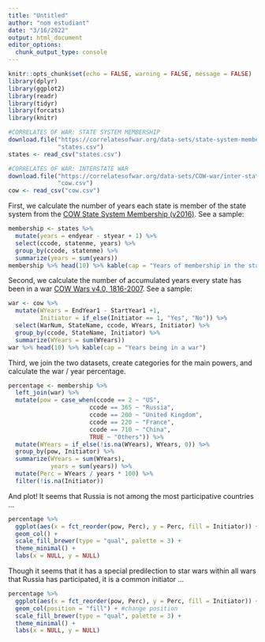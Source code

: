 ```yaml
---
title: "Untitled"
author: "nom estudiant"
date: "3/16/2022"
output: html_document
editor_options: 
  chunk_output_type: console
---
```


```r
knitr::opts_chunk$set(echo = FALSE, warning = FALSE, message = FALSE)
library(dplyr)
library(ggplot2)
library(readr)
library(tidyr)
library(forcats)
library(knitr)

#CORRELATES OF WAR: STATE SYSTEM MEMBERSHIP
download.file("https://correlatesofwar.org/data-sets/state-system-membership/states2016/at_download/file",
              "states.csv")
states <- read_csv("states.csv")

#CORRELATES OF WAR: INTERSTATE WAR
download.file("https://correlatesofwar.org/data-sets/COW-war/inter-state-war-data/at_download/file",
              "cow.csv")
cow <- read_csv("cow.csv")
```

First, we calculate the number of years each state is member of the state system from the [COW State System Membership (v2016)](https://correlatesofwar.org/data-sets/state-system-membership). See a sample:

```r
membership <- states %>% 
  mutate(years = endyear - styear + 1) %>% 
  select(ccode, statenme, years) %>% 
  group_by(ccode, statenme) %>% 
  summarize(years = sum(years))
membership %>% head(10) %>% kable(cap = "Years of membership in the state system 1816-2016")
```


Second, we calculate the number of accumulated years every state has been in a war [COW Wars v4.0, 1816-2007](https://correlatesofwar.org/data-sets/COW-war). See a sample:

```r
war <- cow %>% 
  mutate(WYears = EndYear1 - StartYear1 +1,
         Initiator = if_else(Initiator == 1, "Yes", "No")) %>% 
  select(WarNum, StateName, ccode, WYears, Initiator) %>% 
  group_by(ccode, StateName, Initiator) %>% 
  summarize(WYears = sum(WYears))
war %>% head(10) %>% kable(cap = "Years being in a war")
```

Third, we join the two datasets, create categories for the main powers, and calculate the war / year percentage.

```r
percentage <- membership %>% 
  left_join(war) %>% 
  mutate(pow = case_when(ccode == 2 ~ "US",
                       ccode == 365 ~ "Russia",
                       ccode == 200 ~ "United Kingdom",
                       ccode == 220 ~ "France",
                       ccode == 710 ~ "China",
                       TRUE ~ "Others")) %>%
  mutate(WYears = if_else(!is.na(WYears), WYears, 0)) %>%
  group_by(pow, Initiator) %>% 
  summarize(WYears = sum(WYears),
            years = sum(years)) %>% 
  mutate(Perc = WYears / years * 100) %>% 
  filter(!is.na(Initiator))
```

And plot! It seems that Russia is not among the most participative countries ...

```r
percentage %>% 
  ggplot(aes(x = fct_reorder(pow, Perc), y = Perc, fill = Initiator)) +
  geom_col() +
  scale_fill_brewer(type = "qual", palette = 3) +
  theme_minimal() +
  labs(x = NULL, y = NULL)
```

Though it seems that it has a special predilection to star wars 
within all wars that Russia has participated, it is a common initiator ...

```r
percentage %>% 
  ggplot(aes(x = fct_reorder(pow, Perc), y = Perc, fill = Initiator)) +
  geom_col(position = "fill") + #change position
  scale_fill_brewer(type = "qual", palette = 3) +
  theme_minimal() +
  labs(x = NULL, y = NULL)
```


